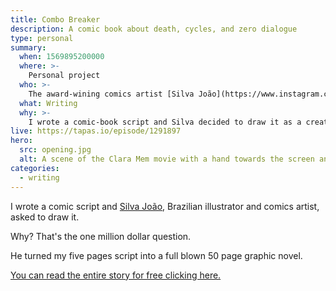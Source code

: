 ```yaml
---
title: Combo Breaker
description: A comic book about death, cycles, and zero dialogue
type: personal
summary:
  when: 1569895200000
  where: >-
    Personal project
  who: >-
    The award-wining comics artist [Silva João](https://www.instagram.com/silvazuao/) and I
  what: Writing
  why: >-
    I wrote a comic-book script and Silva decided to draw it as a creative exercise. It was Silva's first published work and the start of his award-winning career.
live: https://tapas.io/episode/1291897
hero:
  src: opening.jpg
  alt: A scene of the Clara Mem movie with a hand towards the screen and a blue background
categories: 
  - writing
---
```


I wrote a comic script and [Silva João](https://www.facebook.com/silvazuao/), Brazilian illustrator and comics artist, asked to draw it.

Why? That's the one million dollar question.

He turned my five pages script into a full blown 50 page graphic novel.

[You can read the entire story for free clicking here.](https://tapas.io/episode/1291897)